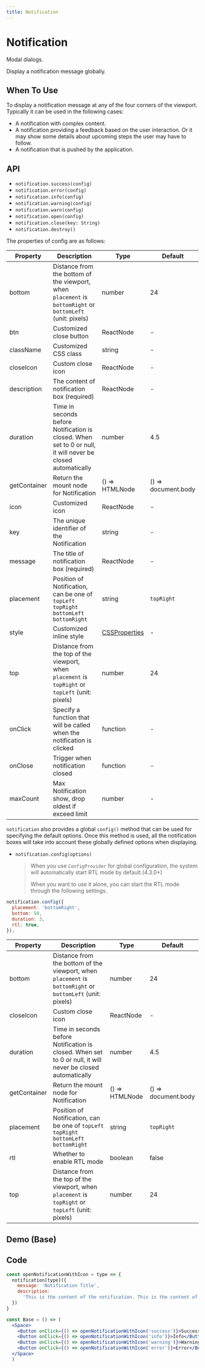 ```yaml
---
title: Notification
---
```


# Notification
Modal dialogs.

Display a notification message globally.

## When To Use

To display a notification message at any of the four corners of the viewport. Typically it can be used in the following cases:

- A notification with complex content.
- A notification providing a feedback based on the user interaction. Or it may show some details about upcoming steps the user may have to follow.
- A notification that is pushed by the application.

## API

- `notification.success(config)`
- `notification.error(config)`
- `notification.info(config)`
- `notification.warning(config)`
- `notification.warn(config)`
- `notification.open(config)`
- `notification.close(key: String)`
- `notification.destroy()`

The properties of config are as follows:

| Property | Description | Type | Default |
| --- | --- | --- | --- |
| bottom | Distance from the bottom of the viewport, when `placement` is `bottomRight` or `bottomLeft` (unit: pixels) | number | 24 |
| btn | Customized close button | ReactNode | - |
| className | Customized CSS class | string | - |
| closeIcon | Custom close icon | ReactNode | - |
| description | The content of notification box (required) | ReactNode | - |
| duration | Time in seconds before Notification is closed. When set to 0 or null, it will never be closed automatically | number | 4.5 |
| getContainer | Return the mount node for Notification | () => HTMLNode | () => document.body |
| icon | Customized icon | ReactNode | - |
| key | The unique identifier of the Notification | string | - |
| message | The title of notification box (required) | ReactNode | - |
| placement | Position of Notification, can be one of `topLeft` `topRight` `bottomLeft` `bottomRight` | string | `topRight` |
| style | Customized inline style | [CSSProperties](https://github.com/DefinitelyTyped/DefinitelyTyped/blob/e434515761b36830c3e58a970abf5186f005adac/types/react/index.d.ts#L794) | - |
| top | Distance from the top of the viewport, when `placement` is `topRight` or `topLeft` (unit: pixels) | number | 24 |
| onClick | Specify a function that will be called when the notification is clicked | function | - |
| onClose | Trigger when notification closed | function | - |
| maxCount | Max Notification show, drop oldest if exceed limit | number | - |
`notification` also provides a global `config()` method that can be used for specifying the default options. Once this method is used, all the notification boxes will take into account these globally defined options when displaying.

- `notification.config(options)`

  > When you use `ConfigProvider` for global configuration, the system will automatically start RTL mode by default.(4.3.0+)
  >
  > When you want to use it alone, you can start the RTL mode through the following settings.

```js
notification.config({
  placement: 'bottomRight',
  bottom: 50,
  duration: 3,
  rtl: true,
});
```

| Property | Description | Type | Default |
| --- | --- | --- | --- |
| bottom | Distance from the bottom of the viewport, when `placement` is `bottomRight` or `bottomLeft` (unit: pixels) | number | 24 |
| closeIcon | Custom close icon | ReactNode | - |
| duration | Time in seconds before Notification is closed. When set to 0 or null, it will never be closed automatically | number | 4.5 |
| getContainer | Return the mount node for Notification | () => HTMLNode | () => document.body |
| placement | Position of Notification, can be one of `topLeft` `topRight` `bottomLeft` `bottomRight` | string | `topRight` |
| rtl | Whether to enable RTL mode | boolean | false |
| top | Distance from the top of the viewport, when `placement` is `topRight` or `topLeft` (unit: pixels) | number | 24 |



## Demo (Base)
<Base />

## Code
```jsx
const openNotificationWithIcon = type => {
  notification[type]({
    message: 'Notification Title',
    description:
      'This is the content of the notification. This is the content of the notification. This is the content of the notification.'
  })
}

const Base = () => (
  <Space>
    <Button onClick={() => openNotificationWithIcon('success')}>Success</Button>
    <Button onClick={() => openNotificationWithIcon('info')}>Info</Button>
    <Button onClick={() => openNotificationWithIcon('warning')}>Warning</Button>
    <Button onClick={() => openNotificationWithIcon('error')}>Error</Button>
  </Space>
  )

```
